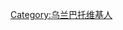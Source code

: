 {{Userbox
|border-c=#000000
|border-s=1
|id-c=#6495ED
|info-c=#ADDFAD
|info-s=10
|id=[[File:Ulanbator-Panorama.jpg|60px]]
|info=这个用户现在居住于[[蒙古国]]首都'''[[乌兰巴托]]'''。
}}

[[Category:乌兰巴托维基人]]
